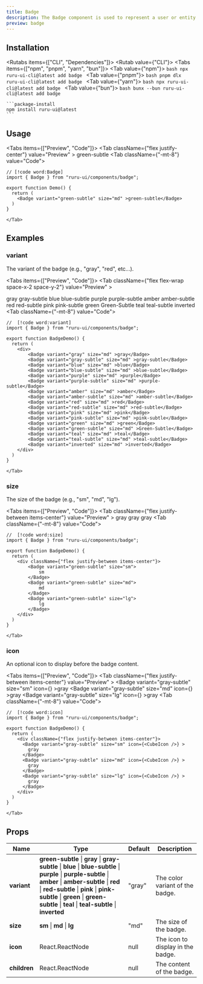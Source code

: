 ```yaml
---
title: Badge
description: The Badge component is used to represent a user or entity.
preview: badge
---
```



## Installation

<Rutabs items={["CLI", "Dependencies"]}>
  <Rutab value={"CLI"}>
    <Tabs items={["npm", "pnpm", "yarn", "bun"]}>
      <Tab value={"npm"}>
      ```bash
      npx ruru-ui-cli@latest add badge
      ```
      </Tab>
      <Tab value={"pnpm"}>
      ```bash
      pnpm dlx ruru-ui-cli@latest add badge
      ```
      </Tab>
      <Tab value={"yarn"}>
      ```bash
      npx ruru-ui-cli@latest add badge
      ```
      </Tab>
      <Tab value={"bun"}>
      ```bash
      bunx --bun ruru-ui-cli@latest add badge
      ```
    </Tab>
    </Tabs>

  </Rutab>
  <Rutab value={"Dependencies"}>

    ```package-install
    npm install ruru-ui@latest
    ```

  </Rutab>
</Rutabs>

## Usage

<Tabs items={["Preview", "Code"]}>
  <Tab className={"flex justify-center"} value="Preview" >
    <Badge variant="green-subtle" size="md" >green-subtle</Badge>
  </Tab>
  <Tab className={"-mt-8"} value="Code">
```tsx
// [!code word:Badge]
import { Badge } from "ruru-ui/components/badge";

export function Demo() {
  return (
    <Badge variant="green-subtle" size="md" >green-subtle</Badge>
  )
}
```
    </Tab>

</Tabs>

## Examples

### variant

The variant of the badge (e.g., "gray", "red", etc...).

<Tabs items={["Preview", "Code"]}>
  <Tab className={"flex flex-wrap space-x-2 space-y-2"} value="Preview" >
    <div />
    <Badge variant="gray" size="md" >gray</Badge>
    <Badge variant="gray-subtle" size="md" >gray-subtle</Badge>
    <Badge variant="blue" size="md" >blue</Badge>
    <Badge variant="blue-subtle" size="md" >blue-subtle</Badge>
    <Badge variant="purple" size="md" >purple</Badge>
    <Badge variant="purple-subtle" size="md" >purple-subtle</Badge>
    <Badge variant="amber" size="md" >amber</Badge>
    <Badge variant="amber-subtle" size="md" >amber-subtle</Badge>
    <Badge variant="red" size="md" >red</Badge>
    <Badge variant="red-subtle" size="md" >red-subtle</Badge>
    <Badge variant="pink" size="md" >pink</Badge>
    <Badge variant="pink-subtle" size="md" >pink-subtle</Badge>
    <Badge variant="green" size="md" >green</Badge>
    <Badge variant="green-subtle" size="md" >Green-Subtle</Badge>
    <Badge variant="teal" size="md" >teal</Badge>
    <Badge variant="teal-subtle" size="md" >teal-subtle</Badge>
    <Badge variant="inverted" size="md" >inverted</Badge>
  </Tab>
  <Tab className={"-mt-8"} value="Code">
```tsx
//  [!code word:variant]
import { Badge } from "ruru-ui/components/badge";

export function BadgeDemo() {
  return (
    <div>
        <Badge variant="gray" size="md" >gray</Badge>
        <Badge variant="gray-subtle" size="md" >gray-subtle</Badge>
        <Badge variant="blue" size="md" >blue</Badge>
        <Badge variant="blue-subtle" size="md" >blue-subtle</Badge>
        <Badge variant="purple" size="md" >purple</Badge>
        <Badge variant="purple-subtle" size="md" >purple-subtle</Badge>
        <Badge variant="amber" size="md" >amber</Badge>
        <Badge variant="amber-subtle" size="md" >amber-subtle</Badge>
        <Badge variant="red" size="md" >red</Badge>
        <Badge variant="red-subtle" size="md" >red-subtle</Badge>
        <Badge variant="pink" size="md" >pink</Badge>
        <Badge variant="pink-subtle" size="md" >pink-subtle</Badge>
        <Badge variant="green" size="md" >green</Badge>
        <Badge variant="green-subtle" size="md" >Green-Subtle</Badge>
        <Badge variant="teal" size="md" >teal</Badge>
        <Badge variant="teal-subtle" size="md" >teal-subtle</Badge>
        <Badge variant="inverted" size="md" >inverted</Badge>
    </div>
  )
}
```
    </Tab>

</Tabs>

### size

The size of the badge (e.g., "sm", "md", "lg").

<Tabs items={["Preview", "Code"]}>
  <Tab className={"flex justify-between items-center"} value="Preview" >
    <Badge variant="gray-subtle" size="sm" >gray</Badge>
    <Badge variant="gray-subtle" size="md" >gray</Badge>
    <Badge variant="gray-subtle" size="lg" >gray</Badge>
  </Tab>
  <Tab className={"-mt-8"} value="Code">
```tsx
//  [!code word:size]
import { Badge } from "ruru-ui/components/badge";

export function BadgeDemo() {
  return (
    <div className={"flex justify-between items-center"}>
        <Badge variant="green-subtle" size="sm">
            sm
        </Badge>
        <Badge variant="green-subtle" size="md">
            md
        </Badge>
        <Badge variant="green-subtle" size="lg">
            lg
        </Badge>
    </div>
  )
}
```
    </Tab>

</Tabs>

### icon

An optional icon to display before the badge content.

<Tabs items={["Preview", "Code"]}>
  <Tab className={"flex justify-between items-center"} value="Preview" >
    <Badge variant="gray-subtle" size="sm" icon={<CubeIcon />} >gray</Badge>
    <Badge variant="gray-subtle" size="md" icon={<CubeIcon />} >gray</Badge>
    <Badge variant="gray-subtle" size="lg" icon={<CubeIcon />} >gray</Badge>
  </Tab>
  <Tab className={"-mt-8"} value="Code">
```tsx
//  [!code word:icon]
import { Badge } from "ruru-ui/components/badge";

export function BadgeDemo() {
  return (
    <div className={"flex justify-between items-center"}>
      <Badge variant="gray-subtle" size="sm" icon={<CubeIcon />} >
        gray
      </Badge>
      <Badge variant="gray-subtle" size="md" icon={<CubeIcon />} >
        gray
      </Badge>
      <Badge variant="gray-subtle" size="lg" icon={<CubeIcon />} >
        gray
      </Badge>
    </div>
  )
}
```
    </Tab>

</Tabs>

## Props

| Name         | Type                                                                                                                                                                                                                                                                                           | Default | Description                       |
| ------------ | ---------------------------------------------------------------------------------------------------------------------------------------------------------------------------------------------------------------------------------------------------------------------------------------------- | ------- | --------------------------------- |
| **variant**  | **green-subtle** \| **gray** \| **gray-subtle** \| **blue** \| **blue-subtle** \| **purple** \| **purple-subtle** \| **amber** \| **amber-subtle** \| **red** \| **red-subtle** \| **pink** \| **pink-subtle** \| **green** \| **green-subtle** \| **teal** \| **teal-subtle** \| **inverted** | "gray"  | The color variant of the badge.   |
| **size**     | **sm** \| **md** \| **lg**                                                                                                                                                                                                                                                                     | "md"    | The size of the badge.            |
| **icon**     | React.ReactNode                                                                                                                                                                                                                                                                                | null    | The icon to display in the badge. |
| **children** | React.ReactNode                                                                                                                                                                                                                                                                                | null    | The content of the badge.         |
